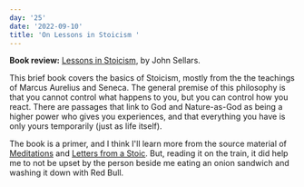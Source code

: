 ```yaml
---
day: '25'
date: '2022-09-10'
title: 'On Lessons in Stoicism '
---
```


**Book review:** [Lessons in Stoicism](https://www.goodreads.com/book/show/43566091-lessons-in-stoicism), by John Sellars.

This brief book covers the basics of Stoicism, mostly from the the teachings of Marcus Aurelius and Seneca. The general premise of this philosophy is that you cannot control what happens to you, but you can control how you react. There are passages that link to God and Nature-as-God as being a higher power who gives you experiences, and that everything you have is only yours temporarily (just as life itself).

The book is a primer, and I think I'll learn more from the source material of [Meditations](https://www.goodreads.com/book/show/30659.Meditations) and [Letters from a Stoic](https://www.goodreads.com/book/show/97411.Letters_from_a_Stoic). But, reading it on the train, it did help me to not be upset by the person beside me eating an onion sandwich and washing it down with Red Bull.
